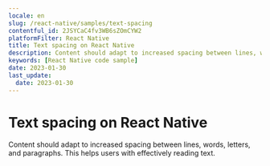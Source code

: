 ```yaml
---
locale: en
slug: /react-native/samples/text-spacing
contentful_id: 2JSYCaC4fv3WB6sZOmCYW2
platformFilter: React Native
title: Text spacing on React Native
description: Content should adapt to increased spacing between lines, words, letters, and paragraphs.
keywords: [React Native code sample]
date: 2023-01-30
last_update:
  date: 2023-01-30
---
```


# Text spacing on React Native

Content should adapt to increased spacing between lines, words, letters, and paragraphs. This helps users with effectively reading text.

<CodeSample id="text-spacing" locale="en" platform="react native"/>
